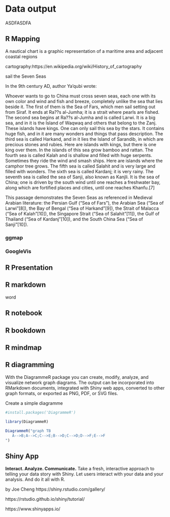 # Data output

ASDFASDFA

## R Mapping
A nautical chart is a graphic representation of a maritime area and adjacent coastal regions

cartography:https://en.wikipedia.org/wiki/History_of_cartography


sail the Seven Seas

In the 9th century AD, author Ya'qubi wrote:

Whoever wants to go to China must cross seven seas, each one with its own color and wind and fish and breeze, completely unlike the sea that lies beside it. The first of them is the Sea of Fars, which men sail setting out from Siraf. It ends at Ra??s al-Jumha; it is a strait where pearls are fished. The second sea begins at Ra??s al-Jumha and is called Larwi. It is a big sea, and in it is the Island of Waqwaq and others that belong to the Zanj. These islands have kings. One can only sail this sea by the stars. It contains huge fish, and in it are many wonders and things that pass description. The third sea is called Harkand, and in it lies the Island of Sarandib, in which are precious stones and rubies. Here are islands with kings, but there is one king over them. In the islands of this sea grow bamboo and rattan. The fourth sea is called Kalah and is shallow and filled with huge serpents. Sometimes they ride the wind and smash ships. Here are islands where the camphor tree grows. The fifth sea is called Salahit and is very large and filled with wonders. The sixth sea is called Kardanj; it is very rainy. The seventh sea is called the sea of Sanji, also known as Kanjli. It is the sea of China; one is driven by the south wind until one reaches a freshwater bay, along which are fortified places and cities, until one reaches Khanfu.[7]

This passage demonstrates the Seven Seas as referenced in Medieval Arabian literature: the Persian Gulf ("Sea of Fars"), the Arabian Sea ("Sea of Larwi"[8]), the Bay of Bengal ("Sea of Harkand"[9]), the Strait of Malacca ("Sea of Kalah"[10]), the Singapore Strait ("Sea of Salahit"[11]), the Gulf of Thailand ("Sea of Kardanj"[10]), and the South China Sea ("Sea of Sanji"[10]).




### ggmap


### GoogleVis 







## R Presentation


## R markdown

word



## R notebook

## R bookdown

## R mindmap

## R diagramming

With the DiagrammeR package you can create, modify, analyze, and visualize network graph diagrams. The output can be incorporated into RMarkdown documents, integrated with Shiny web apps, converted to other graph formats, or exported as PNG, PDF, or SVG files.

Create a simple diagramme
```r
#install.packages('DiagrammeR')

library(DiagrammeR)
  
DiagrammeR("graph TB
   A-->B;A-->C;C-->E;B-->D;C-->D;D-->F;E-->F
")  
```  
  
  
  
## Shiny App

**Interact. Analyze. Communicate.**
Take a fresh, interactive approach to telling your data story with Shiny. Let users interact with your data and your analysis. And do it all with R.

by Joe Cheng
https://shiny.rstudio.com/gallery/

https://rstudio.github.io/shiny/tutorial/

https://www.shinyapps.io/







